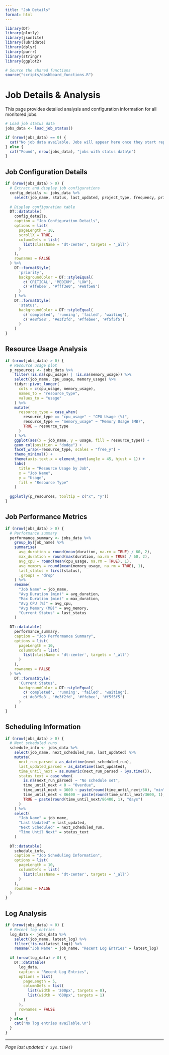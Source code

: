 ```yaml
---
title: "Job Details"
format: html
---
```


```r
library(DT)
library(plotly)
library(jsonlite)
library(lubridate)
library(dplyr)
library(purrr)
library(stringr)
library(ggplot2)

# Source the shared functions
source("scripts/dashboard_functions.R")
```

# Job Details & Analysis

This page provides detailed analysis and configuration information for all monitored jobs.

```r
# Load job status data
jobs_data <- load_job_status()

if (nrow(jobs_data) == 0) {
  cat("No job data available. Jobs will appear here once they start reporting status.\n")
} else {
  cat("Found", nrow(jobs_data), "jobs with status data\n")
}
```

## Job Configuration Details

```r
if (nrow(jobs_data) > 0) {
  # Extract and display job configurations
  config_details <- jobs_data %>%
    select(job_name, status, last_updated, project_type, frequency, priority, data_source, collection_scope)
  
  # Display configuration table
  DT::datatable(
    config_details,
    caption = "Job Configuration Details",
    options = list(
      pageLength = 10,
      scrollX = TRUE,
      columnDefs = list(
        list(className = 'dt-center', targets = '_all')
      )
    ),
    rownames = FALSE
  ) %>%
    DT::formatStyle(
      'priority',
      backgroundColor = DT::styleEqual(
        c('CRITICAL', 'MEDIUM', 'LOW'),
        c('#ffebee', '#fff3e0', '#e8f5e8')
      )
    ) %>%
    DT::formatStyle(
      'status',
      backgroundColor = DT::styleEqual(
        c('completed', 'running', 'failed', 'waiting'),
        c('#e8f5e8', '#e3f2fd', '#ffebee', '#f5f5f5')
      )
    )
}
```

## Resource Usage Analysis

```r
if (nrow(jobs_data) > 0) {
  # Resource usage plot
  p_resources <- jobs_data %>%
    filter(!is.na(cpu_usage) | !is.na(memory_usage)) %>%
    select(job_name, cpu_usage, memory_usage) %>%
    tidyr::pivot_longer(
      cols = c(cpu_usage, memory_usage),
      names_to = "resource_type",
      values_to = "usage"
    ) %>%
    mutate(
      resource_type = case_when(
        resource_type == "cpu_usage" ~ "CPU Usage (%)",
        resource_type == "memory_usage" ~ "Memory Usage (MB)",
        TRUE ~ resource_type
      )
    ) %>%
    ggplot(aes(x = job_name, y = usage, fill = resource_type)) +
    geom_col(position = "dodge") +
    facet_wrap(~resource_type, scales = "free_y") +
    theme_minimal() +
    theme(axis.text.x = element_text(angle = 45, hjust = 1)) +
    labs(
      title = "Resource Usage by Job",
      x = "Job Name",
      y = "Usage",
      fill = "Resource Type"
    )
  
  ggplotly(p_resources, tooltip = c("x", "y"))
}
```

## Job Performance Metrics

```r
if (nrow(jobs_data) > 0) {
  # Performance summary
  performance_summary <- jobs_data %>%
    group_by(job_name) %>%
    summarise(
      avg_duration = round(mean(duration, na.rm = TRUE) / 60, 2),
      max_duration = round(max(duration, na.rm = TRUE) / 60, 2),
      avg_cpu = round(mean(cpu_usage, na.rm = TRUE), 1),
      avg_memory = round(mean(memory_usage, na.rm = TRUE), 1),
      last_status = first(status),
      .groups = 'drop'
    ) %>%
    rename(
      "Job Name" = job_name,
      "Avg Duration (min)" = avg_duration,
      "Max Duration (min)" = max_duration,
      "Avg CPU (%)" = avg_cpu,
      "Avg Memory (MB)" = avg_memory,
      "Current Status" = last_status
    )
  
  DT::datatable(
    performance_summary,
    caption = "Job Performance Summary",
    options = list(
      pageLength = 10,
      columnDefs = list(
        list(className = 'dt-center', targets = '_all')
      )
    ),
    rownames = FALSE
  ) %>%
    DT::formatStyle(
      'Current Status',
      backgroundColor = DT::styleEqual(
        c('completed', 'running', 'failed', 'waiting'),
        c('#e8f5e8', '#e3f2fd', '#ffebee', '#f5f5f5')
      )
    )
}
```

## Scheduling Information

```r
if (nrow(jobs_data) > 0) {
  # Next scheduled runs
  schedule_info <- jobs_data %>%
    select(job_name, next_scheduled_run, last_updated) %>%
    mutate(
      next_run_parsed = as_datetime(next_scheduled_run),
      last_updated_parsed = as_datetime(last_updated),
      time_until_next = as.numeric(next_run_parsed - Sys.time()),
      status_text = case_when(
        is.na(next_run_parsed) ~ "No schedule set",
        time_until_next < 0 ~ "Overdue",
        time_until_next < 3600 ~ paste(round(time_until_next/60), "min"),
        time_until_next < 86400 ~ paste(round(time_until_next/3600, 1), "hrs"),
        TRUE ~ paste(round(time_until_next/86400, 1), "days")
      )
    ) %>%
    select(
      "Job Name" = job_name,
      "Last Updated" = last_updated,
      "Next Scheduled" = next_scheduled_run,
      "Time Until Next" = status_text
    )
  
  DT::datatable(
    schedule_info,
    caption = "Job Scheduling Information",
    options = list(
      pageLength = 10,
      columnDefs = list(
        list(className = 'dt-center', targets = '_all')
      )
    ),
    rownames = FALSE
  )
}
```

## Log Analysis

```r
if (nrow(jobs_data) > 0) {
  # Recent log entries
  log_data <- jobs_data %>%
    select(job_name, latest_log) %>%
    filter(!is.na(latest_log)) %>%
    rename("Job Name" = job_name, "Recent Log Entries" = latest_log)
  
  if (nrow(log_data) > 0) {
    DT::datatable(
      log_data,
      caption = "Recent Log Entries",
      options = list(
        pageLength = 5,
        columnDefs = list(
          list(width = '200px', targets = 0),
          list(width = '600px', targets = 1)
        )
      ),
      rownames = FALSE
    )
  } else {
    cat("No log entries available.\n")
  }
}
```

---

*Page last updated: `r Sys.time()`*

